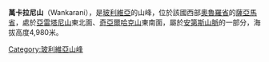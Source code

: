 {{Coord|18|7|54|S|68|20|49|W|display=title}}

'''萬卡拉尼山'''（Wankarani），是[[玻利維亞|玻利維亞]]的山峰，位於該國西部[[奧魯羅省|奧魯羅省]]的[[薩亞馬省|薩亞馬省]]，處於[[亞雷塔尼山|亞雷塔尼山]]東北面、[[奇亞爾哈克山_(薩亞馬省)|奇亞爾哈克山]]東南面，屬於[[安第斯山脈|安第斯山脈]]的一部分，海拔高度4,980米。

{{Bolivia-geo-stub}}
[[Category:玻利維亞山峰|Category:玻利維亞山峰]]